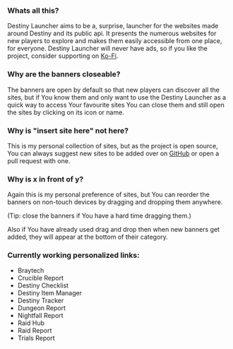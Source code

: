 ### Whats all this?

Destiny Launcher aims to be a, surprise, launcher for the websites
made around Destiny and its public api. It presents the numerous
websites for new players to explore and makes them easily accessible
from one place, for everyone.
Destiny Launcher will never have ads, so if you like the project, consider supporting on [Ko-Fi].

### Why are the banners closeable?

The banners are open by default so that new players can discover all
the sites, but if You know them and only want to use the Destiny
Launcher as a quick way to access Your favourite sites You can close
them and still open the sites by clicking on its icon or name.

### Why is "insert site here" not here?

This is my personal collection of sites, but as the project is open
source, You can always suggest new sites to be added over on [GitHub]
or open a pull request with one.

### Why is x in front of y?

Again this is my personal preference of sites,
but You can reorder the banners on non-touch devices
by dragging and dropping them anywhere.

(Tip: close the banners if You have a hard time dragging them.)

Also if You have already used drag and drop then when new banners get added, they will appear at the bottom of their category.

### Currently working personalized links:

- Braytech
- Crucible Report
- Destiny Checklist
- Destiny Item Manager
- Destiny Tracker
- Dungeon Report
- Nightfall Report
- Raid Hub
- Raid Report
- Trials Report

[github]: https://www.github.com/andrisborbas/destiny-launcher
[ko-fi]: https://ko-fi.com/andrisborbas
